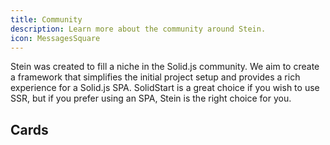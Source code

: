 ```yaml
---
title: Community 
description: Learn more about the community around Stein.
icon: MessagesSquare
---
```


Stein was created to fill a niche in the Solid.js community. We aim to create a framework that simplifies the initial project setup and provides a rich experience for a Solid.js SPA.
SolidStart is a great choice if you wish to use SSR, but if you prefer using an SPA, Stein is the right choice for you.

## Cards

<Cards>
  <Card title="Learn more about Next.js" href="https://nextjs.org/docs" />
  <Card title="Learn more about Fumadocs" href="https://fumadocs.vercel.app" />
</Cards>
